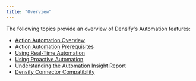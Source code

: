 ```yaml
---
title: "Overview"
---
```


The following topics provide an overview of Densify's Automation features:



- [Action Automation Overview](/docs/WebHelp_Densify/Content/Densify_Com/Action_Automation_Overview)
- [Action Automation Prerequisites](/docs/WebHelp_Densify/Content/Densify_Com/Action_Automation_Prerequisites)
- [Using Real-Time Automation](/docs/WebHelp_Densify/Content/Densify_Com/Using_Real-Time_Automation)
- [Using Proactive Automation](/docs/WebHelp_Densify/Content/Densify_Com/Using_Proactive_Automation)
- [Understanding the Automation Insight Report](/docs/WebHelp_Densify/Content/Densify_Com/Understanding_the_Automation_Insight_Report)
- [Densify Connector Compatibility](/docs/WebHelp_Densify/Content/Densify_Com/Action_Automation_Appendix)